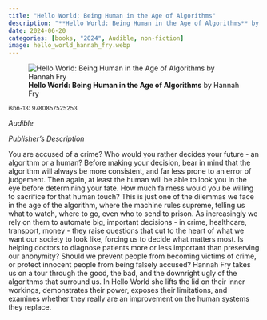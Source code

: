 ```yaml
---
title: "Hello World: Being Human in the Age of Algorithms"
description: "**Hello World: Being Human in the Age of Algorithms** by Hannah Fry"
date: 2024-06-20
categories: [books, "2024", Audible, non-fiction]
image: hello_world_hannah_fry.webp
---
```

![**Hello World: Being Human in the Age of Algorithms** by Hannah Fry](hello_world_hannah_fry.webp){fig-align="left"}

<sup>isbn-13: 9780857525253</sup>

*Audible*

*Publisher's Description*

You are accused of a crime? Who would you rather decides your future - an
algorithm or a human? Before making your decision, bear in mind that the
algorithm will always be more consistent, and far less prone to an error of
judgement. Then again, at least the human will be able to look you in the
eye before determining your fate. How much fairness would you be willing to
sacrifice for that human touch? This is just one of the dilemmas we face in
the age of the algorithm, where the machine rules supreme, telling us what
to watch, where to go, even who to send to prison. As increasingly we rely
on them to automate big, important decisions - in crime, healthcare,
transport, money - they raise questions that cut to the heart of what we
want our society to look like, forcing us to decide what matters most. Is
helping doctors to diagnose patients more or less important than preserving
our anonymity? Should we prevent people from becoming victims of crime, or
protect innocent people from being falsely accused? Hannah Fry takes us on
a tour through the good, the bad, and the downright ugly of the algorithms
that surround us. In Hello World she lifts the lid on their inner workings,
demonstrates their power, exposes their limitations, and examines whether
they really are an improvement on the human systems they replace.